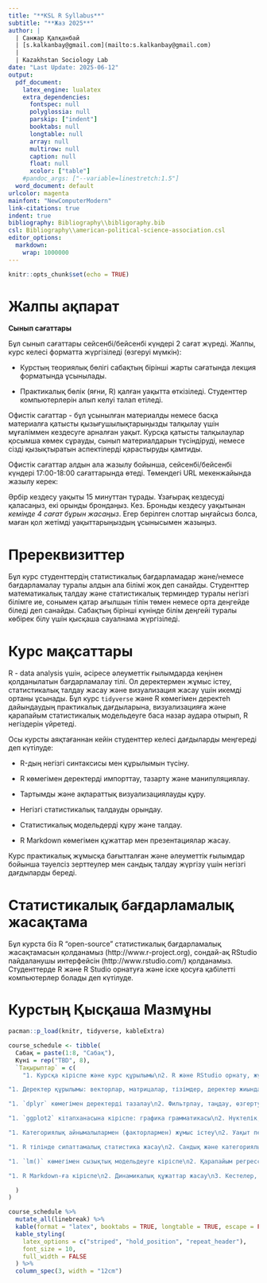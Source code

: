 ```yaml
---
title: "**KSL R Syllabus**"
subtitle: "**Жаз 2025**"
author: |
  | Санжар Қалқанбай
  | [s.kalkanbay@gmail.com](mailto:s.kalkanbay@gmail.com)
  |
  | Kazakhstan Sociology Lab
date: "Last Update: 2025-06-12"
output:
  pdf_document:
    latex_engine: lualatex
    extra_dependencies:
      fontspec: null
      polyglossia: null
      parskip: ["indent"]
      booktabs: null
      longtable: null
      array: null
      multirow: null
      caption: null
      float: null
      xcolor: ["table"]
    #pandoc_args: ["--variable=linestretch:1.5"]
  word_document: default
urlcolor: magenta
mainfont: "NewComputerModern"
link-citations: true
indent: true
bibliography: Bibliography\\bibligoraphy.bib
csl: Bibliography\\american-political-science-association.csl
editor_options:
  markdown:
    wrap: 1000000
---
```


```r
knitr::opts_chunk$set(echo = TRUE)
```

# Жалпы ақпарат

**Сынып сағаттары**

Бұл сынып сағаттары сейсенбі/бейсенбі күндері 2 сағат жүреді. Жалпы, курс келесі форматта жүргізіледі (өзгеруі мүмкін):

-   Курстың теориялық бөлігі сабақтың бірінші жарты сағатында лекция форматында ұсынылады.

-   Практикалық бөлік (яғни, R) қалған уақытта өткізіледі. Студенттер компьютерлерін алып келуі талап етіледі. 

\noindent\textbf{Офистік Сағаттар}

Офистік сағаттар - бұл ұсынылған материалды немесе басқа материалға қатысты қызығушылықтарыңызды талқылау үшін мұғаліммен кездесуге арналған уақыт. Курсқа қатысты талқылаулар қосымша көмек сұрауды, сынып материалдарын түсіндіруді, немесе сізді қызықтыратын аспектілерді қарастыруды қамтиды.


Офистік сағаттар алдын ала жазылу бойынша, сейсенбі/бейсенбі күндері 17:00-18:00 сағаттарында өтеді. Төмендегі URL мекенжайында жазылу керек:

\begin{center}
\url{https://calendly.com/s-kalkanbay/ofistik-sagattar}
\end{center}

Әрбір кездесу уақыты 15 минуттан тұрады. Ұзағырақ кездесуді қаласаңыз, екі орынды брондаңыз. Кез. Броньды кездесу уақытынан *кемінде 4 сағат бұрын жасаңыз*. Егер берілген слоттар ыңғайсыз болса, маған қол жетімді уақыттарыңыздың ұсынысымен жазыңыз. 

# Пререквизиттер

Бұл курс студенттердің статистикалық бағдарламадар және/немесе бағдарламалау туралы алдын ала білімі жоқ деп санайды. Студенттер математикалық талдау және статистикалық терминдер туралы негізгі білімге ие, сонымен қатар ағылшын тілін төмен немесе орта деңгейде біледі деп санайды. Сабақтың бірінші күнінде білім деңгейі туралы көбірек білу үшін қысқаша сауалнама жүргізіледі.

# Курс мақсаттары

R - data analysis үшін, әсіресе әлеуметтік ғылымдарда кеңінен қолданылатын бағдарламалау тілі. Ол деректермен жұмыс істеу, статистикалық талдау жасау және визуализация жасау үшін икемді ортаны ұсынады. Бұл курс `tidyverse` және R көмегімен деректеh дайындаудың практикалық дағдыларына, визуализацияға және қарапайым статистикалық модельдеуге баса назар аудара отырып, R негіздерін үйретеді.

Осы курсты аяқтағаннан кейін студенттер келесі дағдыларды меңгереді деп күтілуде:

- R-дың негізгі синтаксисы мен құрылымын түсіну.

- R көмегімен деректерді импорттау, тазарту және манипуляциялау.

- Тартымды және ақпараттық визуализациялауды құру.

- Негізгі статистикалық талдауды орындау.

- Статистикалық модельдерді құру және талдау.

- R Markdown көмегімен құжаттар мен презентациялар жасау.


Курс практикалық жұмысқа бағытталған және әлеуметтік ғылымдар бойынша тәуелсіз зерттеулер мен сандық талдау жүргізу үшін негізгі дағдыларды береді.

# Статистикалық бағдарламалық жасақтама

Бұл курста біз R "open-source" статистикалық бағдарламалық жасақтамасын қолданамыз (http://www.r-project.org), сондай-ақ RStudio пайдаланушы интерфейсін (http://www.rstudio.com/) қолданамыз. Студенттерде R және R Studio орнатуға және іске қосуға қабілетті компьютерлер болады деп күтілуде.

# Курстың Қысқаша Мазмұны

```r
pacman::p_load(knitr, tidyverse, kableExtra)

course_schedule <- tibble(
  Сабақ = paste(1:8, "Сабақ"),
  Күні = rep("TBD", 8),
  `Тақырыптар` = c(
    "1. Курсқа кіріспе және курс құрылымы\n2. R және RStudio орнату, жұмыс ортасын баптау\n3. R калькулятор ретінде: негізгі синтаксис, айнымалылар, меншіктеу\n4. Деректер түрлері және векторлар\n5. Көмек алу жолдары",

"1. Деректер құрылымы: векторлар, матрицалар, тізімдер, деректер жиындары (data frame)\n2. Іріктеу және индекстеу\n3. `tibble` және қарапайым деректерді өңдеуге кіріспе\n4. CSV/Excel файлдарын оқу",

"1. `dplyr` көмегімен деректерді тазалау\n2. Фильтрлау, таңдау, өзгерту, жиынтықтау\n3. Топтау және агрегация\n4. Таза және түсінікті скрипт жазу",

"1. `ggplot2` кітапханасына кіріспе: графика грамматикасы\n2. Нүктелік, бағаналық және гистограмма графиктерін жасау\n3. Эстетикалық баптаулар және тақырыптар\n4. Графиктерді экспорттау",

"1. Категориялық айнымалылармен (факторлармен) жұмыс істеу\n2. Уақыт пен күндермен жұмыс істеу\n3. `tidyr` арқылы қайта құрылымдау (pivot, join)\n4. Жоба ұйымдастыру бойынша кеңестер",

"1. R тілінде сипаттамалық статистика жасау\n2. Сандық және категориялық деректерді жиынтықтау\n3. Орташа мән мен өзгергіштікті түсіндіру\n4. Кестелер мен диаграммаларда нәтижелерді көрсету",

"1. `lm()` көмегімен сызықтық модельдеуге кіріспе\n2. Қарапайым регрессия жүргізу\n3. Нәтижелерді интерпретациялау\n4. Регрессия нәтижелерін визуалдау",

"1. R Markdown-ға кіріспе\n2. Динамикалық құжаттар жасау\n3. Кестелер, графиктер және ішкі статистикалар\n4. Қорытынды: R-ды зерттеуде қолдану"

  )
)

course_schedule %>%
  mutate_all(linebreak) %>% 
  kable(format = "latex", booktabs = TRUE, longtable = TRUE, escape = FALSE) %>%
  kable_styling(
    latex_options = c("striped", "hold_position", "repeat_header"), 
    font_size = 10, 
    full_width = FALSE
  ) %>%
  column_spec(3, width = "12cm") 
```